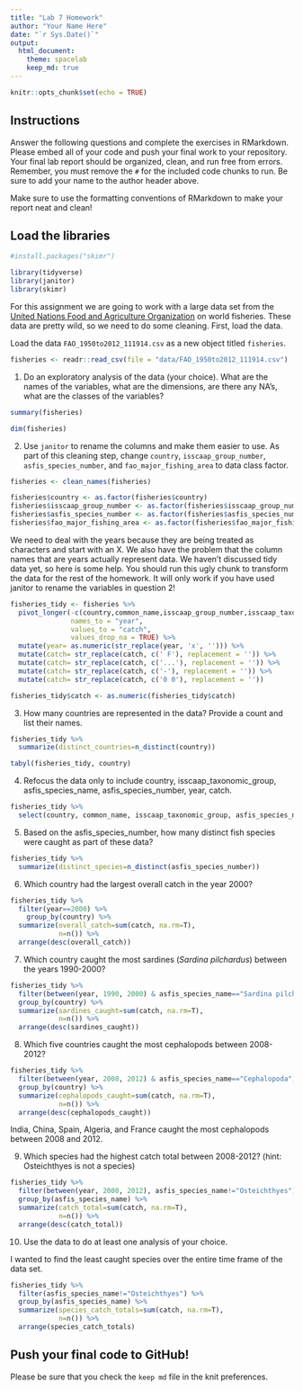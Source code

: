```yaml
---
title: "Lab 7 Homework"
author: "Your Name Here"
date: "`r Sys.Date()`"
output:
  html_document: 
    theme: spacelab
    keep_md: true
---
```


```r
knitr::opts_chunk$set(echo = TRUE)
```

## Instructions
Answer the following questions and complete the exercises in RMarkdown. Please embed all of your code and push your final work to your repository. Your final lab report should be organized, clean, and run free from errors. Remember, you must remove the `#` for the included code chunks to run. Be sure to add your name to the author header above.  

Make sure to use the formatting conventions of RMarkdown to make your report neat and clean!  

## Load the libraries

```r
#install.packages("skimr")
```

```r
library(tidyverse)
library(janitor)
library(skimr)
```

For this assignment we are going to work with a large data set from the [United Nations Food and Agriculture Organization](http://www.fao.org/about/en/) on world fisheries. These data are pretty wild, so we need to do some cleaning. First, load the data.  

Load the data `FAO_1950to2012_111914.csv` as a new object titled `fisheries`.
```r
fisheries <- readr::read_csv(file = "data/FAO_1950to2012_111914.csv")
```

1. Do an exploratory analysis of the data (your choice). What are the names of the variables, what are the dimensions, are there any NA's, what are the classes of the variables?  

```r
summary(fisheries)
```

```r
dim(fisheries)
```

2. Use `janitor` to rename the columns and make them easier to use. As part of this cleaning step, change `country`, `isscaap_group_number`, `asfis_species_number`, and `fao_major_fishing_area` to data class factor. 

```r
fisheries <- clean_names(fisheries)
```

```r
fisheries$country <- as.factor(fisheries$country)
fisheries$isscaap_group_number <- as.factor(fisheries$isscaap_group_number)
fisheries$asfis_species_number <- as.factor(fisheries$asfis_species_number)
fisheries$fao_major_fishing_area <- as.factor(fisheries$fao_major_fishing_area)
```

We need to deal with the years because they are being treated as characters and start with an X. We also have the problem that the column names that are years actually represent data. We haven't discussed tidy data yet, so here is some help. You should run this ugly chunk to transform the data for the rest of the homework. It will only work if you have used janitor to rename the variables in question 2!  
```r
fisheries_tidy <- fisheries %>% 
  pivot_longer(-c(country,common_name,isscaap_group_number,isscaap_taxonomic_group,asfis_species_number,asfis_species_name,fao_major_fishing_area,measure),
               names_to = "year",
               values_to = "catch",
               values_drop_na = TRUE) %>% 
  mutate(year= as.numeric(str_replace(year, 'x', ''))) %>% 
  mutate(catch= str_replace(catch, c(' F'), replacement = '')) %>% 
  mutate(catch= str_replace(catch, c('...'), replacement = '')) %>% 
  mutate(catch= str_replace(catch, c('-'), replacement = '')) %>% 
  mutate(catch= str_replace(catch, c('0 0'), replacement = ''))

fisheries_tidy$catch <- as.numeric(fisheries_tidy$catch)
```

3. How many countries are represented in the data? Provide a count and list their names.
```r
fisheries_tidy %>% 
  summarize(distinct_countries=n_distinct(country))
```
```r
tabyl(fisheries_tidy, country)
```

4. Refocus the data only to include country, isscaap_taxonomic_group, asfis_species_name, asfis_species_number, year, catch.
```r
fisheries_tidy %>% 
  select(country, common_name, isscaap_taxonomic_group, asfis_species_name, asfis_species_number, year, catch)
```

5. Based on the asfis_species_number, how many distinct fish species were caught as part of these data?
```r
fisheries_tidy %>% 
  summarize(distinct_species=n_distinct(asfis_species_number))
```

6. Which country had the largest overall catch in the year 2000?
```r
fisheries_tidy %>% 
  filter(year==2000) %>% 
    group_by(country) %>%
  summarize(overall_catch=sum(catch, na.rm=T),
            n=n()) %>% 
  arrange(desc(overall_catch))
```

7. Which country caught the most sardines (_Sardina pilchardus_) between the years 1990-2000?
```r
fisheries_tidy %>% 
  filter(between(year, 1990, 2000) & asfis_species_name=="Sardina pilchardus") %>% 
  group_by(country) %>% 
  summarize(sardines_caught=sum(catch, na.rm=T),
            n=n()) %>% 
  arrange(desc(sardines_caught))
```

8. Which five countries caught the most cephalopods between 2008-2012?
```r
fisheries_tidy %>% 
  filter(between(year, 2008, 2012) & asfis_species_name=="Cephalopoda") %>% 
  group_by(country) %>% 
  summarize(cephalopods_caught=sum(catch, na.rm=T),
            n=n()) %>% 
  arrange(desc(cephalopods_caught))
```
India, China, Spain, Algeria, and France caught the most cephalopods between 2008 and 2012. 

9. Which species had the highest catch total between 2008-2012? (hint: Osteichthyes is not a species)

```r
fisheries_tidy %>% 
  filter(between(year, 2008, 2012), asfis_species_name!="Osteichthyes") %>% 
  group_by(asfis_species_name) %>% 
  summarize(catch_total=sum(catch, na.rm=T),
            n=n()) %>% 
  arrange(desc(catch_total))
```

10. Use the data to do at least one analysis of your choice.

I wanted to find the least caught species over the entire time frame of the data set.

```r
fisheries_tidy %>% 
  filter(asfis_species_name!="Osteichthyes") %>% 
  group_by(asfis_species_name) %>% 
  summarize(species_catch_totals=sum(catch, na.rm=T),
            n=n()) %>% 
  arrange(species_catch_totals)
```

## Push your final code to GitHub!
Please be sure that you check the `keep md` file in the knit preferences.   